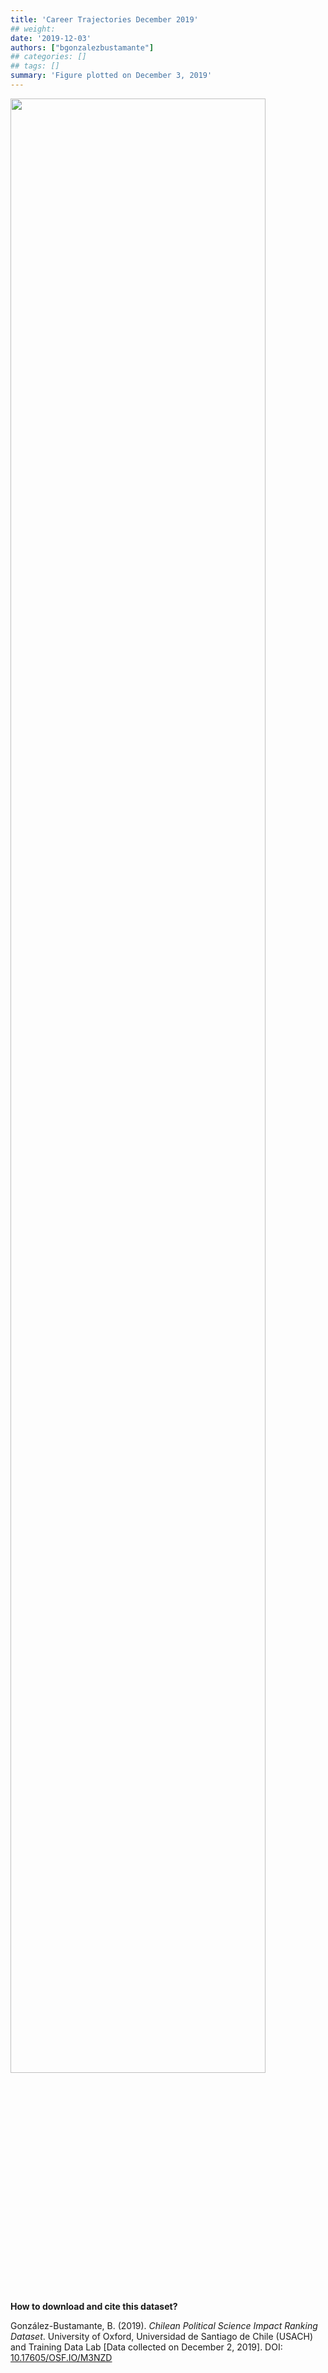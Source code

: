 ```yaml
---
title: 'Career Trajectories December 2019'
## weight:
date: '2019-12-03'
authors: ["bgonzalezbustamante"]
## categories: []
## tags: []
summary: 'Figure plotted on December 3, 2019'
---
```


![](Careers-Dec-2019.png){ width=90% }

**How to download and cite this dataset?**

González-Bustamante, B. (2019). *Chilean Political Science Impact Ranking Dataset*. University of Oxford, Universidad de Santiago de Chile (USACH) and Training Data Lab [Data collected on December 2, 2019]. DOI: [10.17605/OSF.IO/M3NZD](http://doi.org/10.17605/OSF.IO/M3NZD)
